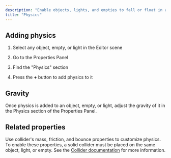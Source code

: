 ```yaml
---
description: "Enable objects, lights, and empties to fall or float in a scene. "
title: "Physics"
---
```


## Adding physics

1. Select any object, empty, or light in the Editor scene&#x20;

2. Go to the Properties Panel&#x20;

3. Find the "Physics" section

4. Press the **+** button to add physics to it

## Gravity

Once physics is added to an object, empty, or light, adjust the gravity of it in the Physics section of the Properties Panel.&#x20;

## Related properties

Use collider's mass, friction, and bounce properties to customize physics. To enable these properties, a solid collider must be placed on the same object, light, or empty. See the [Collider documentation](https://bezi.mintlify.app/editor/interaction-design/colliders) for more information.